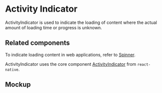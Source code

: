 
<Meta title="Components/Status and Feedback/ActivityIndicator" />

# Activity Indicator

ActivityIndicator is used to indicate the loading of content where the actual
amount of loading time or progress is unknown.

## Related components

To indicate loading content in web applications, refer to
[Spinner](../?path=/docs/components-status-and-feedback-spinner--docs).

ActivityIndicator uses the core component
[ActivityIndicator](https://reactnative.dev/docs/activityIndicator) from
`react-native`.

## Mockup

<Figma
  collapsable
  url="https://www.figma.com/file/avvgu5SkbBvS8lGVePBsqO/%F0%9F%92%99-Product%2FMobile?node-id=13095%3A32"
/>
